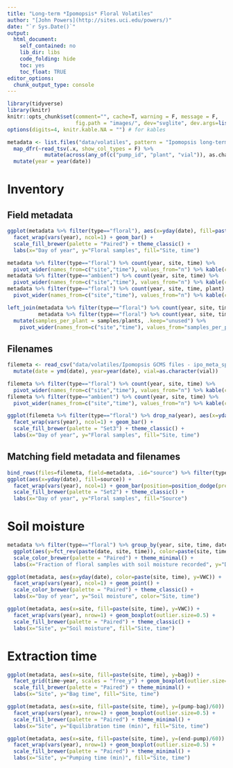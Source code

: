 ```yaml
---
title: "Long-term *Ipomopsis* Floral Volatiles"
author: "[John Powers](http://sites.uci.edu/powers/)"
date: "`r Sys.Date()`"
output:
  html_document:
    self_contained: no
    lib_dir: libs
    code_folding: hide
    toc: yes
    toc_float: TRUE
editor_options: 
  chunk_output_type: console
---
```

<style type="text/css">
.main-container { max-width: 1000px; margin-left: 0; margin-right: auto; }
img{ max-width:200%; height: auto; }
td, th { padding : 6px }
</style>

```r
library(tidyverse)
library(knitr)
knitr::opts_chunk$set(comment="", cache=T, warning = F, message = F, 
                      fig.path = "images/", dev="svglite", dev.args=list(fix_text_size=FALSE), fig.height=8, fig.width=8)
options(digits=4, knitr.kable.NA = "") # for kables
```

```r
metadata <- list.files("data/volatiles", pattern = "Ipomopsis long-term volatiles - 20", full.names=T) %>% 
  map_dfr(~read_tsv(.x, show_col_types = F) %>% 
            mutate(across(any_of(c("pump_id", "plant", "vial")), as.character)), .id="metafile") %>% 
  mutate(year = year(date))
```

# Inventory 

## Field metadata

```r
ggplot(metadata %>% filter(type=="floral"), aes(x=yday(date), fill=paste(site, time))) + 
  facet_wrap(vars(year), ncol=1) + geom_bar() +
  scale_fill_brewer(palette = "Paired") + theme_classic() + 
  labs(x="Day of year", y="Floral samples", fill="Site, time")

metadata %>% filter(type=="floral") %>% count(year, site, time) %>% 
  pivot_wider(names_from=c("site","time"), values_from="n") %>% kable(caption = "floral samples")
metadata %>% filter(type=="ambient") %>% count(year, site, time) %>% 
  pivot_wider(names_from=c("site","time"), values_from="n") %>% kable(caption = "ambient samples")
metadata %>% filter(type=="floral") %>% count(year, site, time, plant) %>% count(year, site, time) %>% 
  pivot_wider(names_from=c("site","time"), values_from="n") %>% kable(caption = "plants")

left_join(metadata %>% filter(type=="floral") %>% count(year, site, time, name="samples"),
          metadata %>% filter(type=="floral") %>% count(year, site, time, plant) %>% count(year, site, time, name="plants")) %>% 
  mutate(samples_per_plant = samples/plants, .keep="unused") %>% 
    pivot_wider(names_from=c("site","time"), values_from="samples_per_plant") %>% kable(caption = "samples per plant")
```

## Filenames

```r
filemeta <- read_csv("data/volatiles/Ipomopsis GCMS files - ipo_meta_split.csv") %>% 
  mutate(date = ymd(date), year=year(date), vial=as.character(vial))

filemeta %>% filter(type=="floral") %>% count(year, site, time) %>% 
  pivot_wider(names_from=c("site","time"), values_from="n") %>% kable(caption = "floral samples")
filemeta %>% filter(type=="ambient") %>% count(year, site, time) %>% 
  pivot_wider(names_from=c("site","time"), values_from="n") %>% kable(caption = "ambient samples")

ggplot(filemeta %>% filter(type=="floral") %>% drop_na(year), aes(x=yday(date), fill=paste(site, time))) + 
  facet_wrap(vars(year), ncol=1) + geom_bar() +
  scale_fill_brewer(palette = "Set3") + theme_classic() + 
  labs(x="Day of year", y="Floral samples", fill="Site, time")
```

## Matching field metadata and filenames

```r
bind_rows(files=filemeta, field=metadata, .id="source") %>% filter(type=="floral") %>% drop_na(year) %>%  
ggplot(aes(x=yday(date), fill=source)) + 
  facet_wrap(vars(year), ncol=1) + geom_bar(position=position_dodge(preserve="total")) + 
  scale_fill_brewer(palette = "Set2") + theme_classic() + 
  labs(x="Day of year", y="Floral samples", fill="Source")
```


# Soil moisture

```r
metadata %>% filter(type=="floral") %>% group_by(year, site, time, date) %>% summarize(has_VWC = mean(!is.na(VWC))) %>% 
  ggplot(aes(y=fct_rev(paste(date, site, time)), color=paste(site, time), x=has_VWC)) + geom_point(size=3) +
  scale_color_brewer(palette = "Paired") + theme_minimal() + 
  labs(x="Fraction of floral samples with soil moisture recorded", y="Date, site, time", color="Site, time")

ggplot(metadata, aes(x=yday(date), color=paste(site, time), y=VWC)) + 
  facet_wrap(vars(year), ncol=1) + geom_point() +
  scale_color_brewer(palette = "Paired") + theme_classic() + 
  labs(x="Day of year", y="Soil moisture", color="Site, time")

ggplot(metadata, aes(x=site, fill=paste(site, time), y=VWC)) + 
  facet_wrap(vars(year), nrow=1) + geom_boxplot(outlier.size=0.5) +
  scale_fill_brewer(palette = "Paired") + theme_classic() + 
  labs(x="Site", y="Soil moisture", fill="Site, time")
```

# Extraction time

```r
ggplot(metadata, aes(x=site, fill=paste(site, time), y=bag)) + 
  facet_grid(time~year, scales = "free_y") + geom_boxplot(outlier.size=0.5) +
  scale_fill_brewer(palette = "Paired") + theme_minimal() + 
  labs(x="Site", y="Bag time", fill="Site, time")

ggplot(metadata, aes(x=site, fill=paste(site, time), y=(pump-bag)/60)) + 
  facet_wrap(vars(year), nrow=1) + geom_boxplot(outlier.size=0.5) +
  scale_fill_brewer(palette = "Paired") + theme_minimal() + 
  labs(x="Site", y="Equilibration time (min)", fill="Site, time")

ggplot(metadata, aes(x=site, fill=paste(site, time), y=(end-pump)/60)) + 
  facet_wrap(vars(year), nrow=1) + geom_boxplot(outlier.size=0.5) +
  scale_fill_brewer(palette = "Paired") + theme_minimal() + 
  labs(x="Site", y="Pumping time (min)", fill="Site, time")
```


